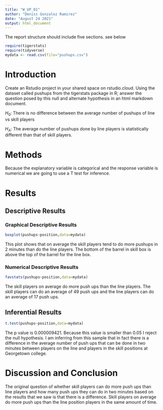 ```yaml
---
title: "W_UP_01"
author: "Deniss Gonzalez Ramirez"
date: "August 24 2021"
output: html_document
---
```




The report structure should include five sections.  see below



```r
require(tigerstats)
require(tidyverse)
mydata <- read.csv(file="pushups.csv")
```

# Introduction

<!--In this section you explain what you are trying to show. Where did the data come from? What is the research or other question you are trying to answer?!-->

Create an Rstudio project in your shared space on rstudio.cloud.  Using the dataset called pushups from the tigerstats package in R; answer the question posed by this null and alternate hypothesis in an html markdown document.

$H_0$: There is no difference between the average number of pushups of line vs skill players

$H_A$: The average number of pushups done by line players is statistically different than that of skill players.

# Methods

<!--Decide on your methods: use "variable analysis" or other appropriate descriptors. Make sure to choose at least one graphical method and at least one numerical method.!-->

Because the explanatory variable is categorical and the response variable is numerical we are going to use a T test for inference.

# Results

<!--Divide this section into two sub-sections: One for your descriptive results and one for your inferential results.!-->

## Descriptive Results

### Graphical Descriptive Results

<!--Graphical results here. Make sure to show your code. Provide appropriate labels for axes, giving units if possible, and provide a good title for the graph, too. Use the graphical results to describe the patterns if any that exist in the data as focused toward the research question!-->


```r
boxplot(pushups~position,data=mydata)
```
  
This plot shows that on average the skill players tend to do more pushups in 2 minutes than do the line players. The bottom of the barrel in skill box is above the top of the barrel for the line box.

### Numerical Descriptive Results

<!--Numerical results go here. Use the numerical results to describe the patterns if any that exist in the data as focused toward the research question!-->

```r
favstats(pushups~position,data=mydata)
```

The skill players on average do more push ups than the line players. The skill players can do an average of 49 push ups and the line players can do an average of 17 push ups. 

## Inferential Results

```r
t.test(pushups~position,data=mydata)
```
The p value is 0.000009421. Because this value is smaller than 0.05 I reject the null hypothesis. I am inferring from this sample that in fact there is a difference in the average number of push ups that can be done in two minutes between players on the line and players in the skill  positions at Georgetown college.

<!--State hypothesis clearly. Make sure your discussion of the inferential test covers all the aspects that the test output produces, such as test statistic, p-value etc. Make a decision about the null hypothesis, explain the assumptions on which the selected test/procedure was based, and why the chosen procedure satisfies the assumptions and is appropriate to answer the research question!-->


# Discussion and Conclusion

<!--Discussion and conclusion here. If you found a relationship be sure to consider whether the relationship occurs because one of the variables causes the other, or whether they perhaps are related for some other reason. Watch the chapter 6 videos from the Georgetown videos collection.!-->

The original question of whether skill players can do more push ups than line players and how many push ups they can do in two minutes based on the results that we saw is that there is a difference. Skill players on average do more push ups than the line position players in the same amount of time.